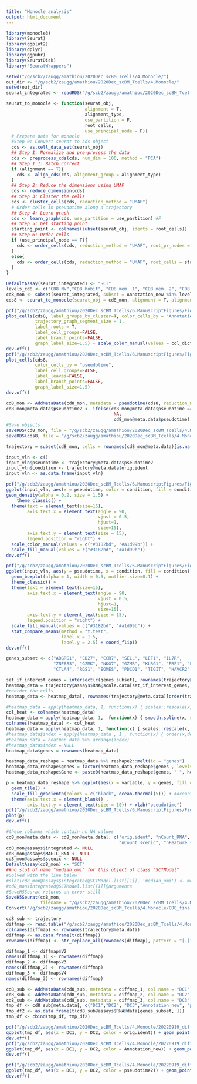 ```yaml
---
title: "Monocle analysis"
output: html_document
---
```


```r
library(monocle3)
library(Seurat)
library(ggplot2)
library(dplyr)
library(ggpubr)
library(SeuratDisk)
library("SeuratWrappers")
```

```r
setwd("/g/scb2/zaugg/amathiou/2020Dec_scBM_Tcells/4.Monocle/")
out_dir <- "/g/scb2/zaugg/amathiou/2020Dec_scBM_Tcells/4.Monocle/"
setwd(out_dir)
seurat_integrated <- readRDS("/g/scb2/zaugg/amathiou/2020Dec_scBM_Tcells/3.Downtream_demultiplexed/20220816_merged_SCT_xyexcluded_CompleteAnnot.rds")
```

```r
seurat_to_monocle <- function(seurat_obj, 
                              alignment = T, 
                              alignment_type, 
                              use_partition = F, 
                              root_cells,
                              use_principal_node = F){
  # Prepare data for monocle
  #Step 0: Convert seurat to cds object
  cds <- as.cell_data_set(seurat_obj)
  ## Step 1: Normalize and pre-process the data
  cds <- preprocess_cds(cds, num_dim = 100, method = "PCA")
  ## Step 1.1: Batch correct
  if (alignment == T){
    cds <- align_cds(cds, alignment_group = alignment_type)
  }
  ## Step 2: Reduce the dimensions using UMAP
  cds <- reduce_dimension(cds)
  ## Step 3: Cluster the cells
  cds <- cluster_cells(cds, reduction_method = "UMAP")
  # Order cells in pseudotime along a trajectory
  ## Step 4: Learn graph
  cds <- learn_graph(cds, use_partition = use_partition) #F
  ## Step 5: Get starting point
  starting_point <- colnames(subset(seurat_obj, idents = root_cells))
  ## Step 6: Order cells
  if (use_principal_node == T){
    cds <- order_cells(cds, reduction_method = "UMAP", root_pr_nodes = get_earliest_principal_node(cds, time_bin = root_cells))
  }
  else{
    cds <- order_cells(cds, reduction_method = "UMAP", root_cells = starting_point)
  }
}
```

```r
DefaultAssay(seurat_integrated) <- "SCT"
levels_cd8 <- c("CD8 NV","CD8 hobit", "CD8 mem. 1", "CD8 mem. 2", "CD8 mem. 3", "CD8 eff. 1", "CD8 eff. 2", "CD8 IFN")
cd8_mon <- subset(seurat_integrated, subset = Annotation_new %in% levels_cd8)
cds8 <- seurat_to_monocle(seurat_obj = cd8_mon, alignment = T, alignment_type = "Donors", use_partition = T, root_cells = "CD8 NV", use_principal_node = F)
```

```r
pdf("/g/scb2/zaugg/amathiou/2020Dec_scBM_Tcells/6.ManuscriptFigures/Figure2/202209_cd8_pseudotime_wpartition_umap1.pdf", width = 5.3, height = 3.5)
plot_cells(cds8, label_groups_by_cluster=T, color_cells_by = "Annotation_new", label_leaves = T, trajectory_graph_color = "black",
           trajectory_graph_segment_size = 1, 
           label_roots = T, 
           label_cell_groups=FALSE, 
           label_branch_points=FALSE,
           graph_label_size=1.5) + scale_color_manual(values = col_dict[unique(cds8@colData$Annotation_new),"color"])
dev.off()
pdf("/g/scb2/zaugg/amathiou/2020Dec_scBM_Tcells/6.ManuscriptFigures/Figure2/202209_cd8_pseudotime_wpartition_umap2.pdf", width = 5, height = 3.5)
plot_cells(cds8,
           color_cells_by = "pseudotime",
           label_cell_groups=FALSE,
           label_leaves=FALSE,
           label_branch_points=FALSE,
           graph_label_size=1.5)
dev.off()
```

```r
cd8_mon <- AddMetaData(cd8_mon, metadata = pseudotime(cds8, reduction_method = "UMAP"), col.name = "pseudotime")
cd8_mon@meta.data$pseudotime2 <- ifelse(cd8_mon@meta.data$pseudotime == Inf, 
                                         NA, 
                                         cd8_mon@meta.data$pseudotime)
#Save objects
saveRDS(cd8_mon, file = "/g/scb2/zaugg/amathiou/2020Dec_scBM_Tcells/4.Monocle/CD8_final_trajectory/202209_cd8_monocle_partition_sct.rds")
saveRDS(cds8, file = "/g/scb2/zaugg/amathiou/2020Dec_scBM_Tcells/4.Monocle/CD8_final_trajectory/202209_cd8_monocle_scobj_partition_sct.rds")
```

```r
trajectory = subset(cd8_mon, cells = rownames(cd8_mon@meta.data)[is.na(cd8_mon@meta.data$pseudotime2)], invert = T)

input_vln <- c()
input_vln$pseudotime <- trajectory@meta.data$pseudotime2
input_vln$condition <- trajectory@meta.data$orig.ident
input_vln <- as.data.frame(input_vln)

pdf("/g/scb2/zaugg/amathiou/2020Dec_scBM_Tcells/6.ManuscriptFigures/Figure2/202209_cd8_pseudotime_dens_wpartition.pdf", width = 6, height = 3.5)
ggplot(input_vln, aes(x = pseudotime, color = condition, fill = condition)) + 
geom_density(alpha = 0.2, size = 1.5) + 
    theme_classic() + 
  theme(text = element_text(size=15), 
        axis.text.x = element_text(angle = 90, 
                                   vjust = 0.5, 
                                   hjust=1, 
                                   size=15), 
        axis.text.y = element_text(size = 15), 
        legend.position = "right") + 
  scale_color_manual(values = c("#3182bd", "#a1d99b")) + 
  scale_fill_manual(values = c("#3182bd", "#a1d99b"))
dev.off()

pdf("/g/scb2/zaugg/amathiou/2020Dec_scBM_Tcells/6.ManuscriptFigures/Figure2/202209_cd8_pseudotime_box_wpartition.pdf", width = 6, height = 2.5)
ggplot(input_vln, aes(y = pseudotime, x = condition, fill = condition)) + 
  geom_boxplot(alpha = 1, width = 0.5, outlier.size=0.1) + 
  theme_classic() + 
  theme(text = element_text(size=15), 
        axis.text.x = element_text(angle = 90, 
                                   vjust = 0.5, 
                                   hjust=1, 
                                   size=15), 
        axis.text.y = element_text(size = 15), 
        legend.position = "right") + 
  scale_fill_manual(values = c("#3182bd", "#a1d99b")) + 
  stat_compare_means(method = "t.test",  
                     label.x = 1.5, 
                     label.y = 2.5) + coord_flip()
dev.off()
```

```r
genes_subset <- c("ADGRG1", "CD27", "CCR7", "SELL", "LEF1", "IL7R",
                  "ZNF683", "GZMK", "NKG7", "GZMB", "KLRG1", "PRF1", "FCGR3A", "CX3CR1", "GZMM", "CD160", "LAG3", 
                  "CTLA4", "RGS1", "EOMES", "PDCD1", "TIGIT", "HAVCR2")

set_if_interest_genes = intersect(c(genes_subset), rownames(trajectory@assays$RNA))
heatmap_data = trajectory@assays$RNA@scale.data[set_if_interest_genes,] %>% as.data.frame()
#reorder the cells
heatmap_data <- heatmap_data[, rownames(trajectory@meta.data)[order(trajectory@meta.data[, "pseudotime2"])]]

#heatmap_data = apply(heatmap_data, 1, function(x) { scales::rescale(x, to=c(0,1))}) %>% t() %>% as.data.frame()
col_heat <- colnames(heatmap_data)
heatmap_data = apply(heatmap_data, 1,  function(x) { smooth.spline(x, spar = 0.9)$y}) %>% t()%>% as.data.frame()
colnames(heatmap_data) <- col_heat
heatmap_data = apply(heatmap_data, 1, function(x) { scales::rescale(x, to=c(0,1))}) %>% t() %>% as.data.frame()
#heatmap_data$index = apply(heatmap_data , 1 , function(x) { order(x,decreasing=T)[1]})
#heatmap_data = heatmap_data %>% arrange(index)
#heatmap_data$index = NULL
heatmap_data$genes = rownames(heatmap_data)

heatmap_data_reshape = heatmap_data %>% reshape2::melt(id = "genes")
heatmap_data_reshape$genes = factor(heatmap_data_reshape$genes , levels = rev(unique(heatmap_data$genes)))
heatmap_data_reshape$Gene <- paste0(heatmap_data_reshape$genes, " ", heatmap_data_reshape$Condition)

p = heatmap_data_reshape %>% ggplot(aes(x = variable, y = genes, fill = value)) + 
  geom_tile() + 
  scale_fill_gradientn(colors = c("black", ocean.thermal(5))) + #oceanthermal, viridis from pals
  theme(axis.text.x = element_blank() , 
        axis.text.y = element_text(size = 10)) + xlab("pseudotime")
pdf("/g/scb2/zaugg/amathiou/2020Dec_scBM_Tcells/6.ManuscriptFigures/Figure2/Fig2_pseudotime_htmp_202209_ocean_Partition.pdf", height = 4, width = 5)
plot(p)
dev.off()
```

```r
#these columns which contain no NA values
cd8_mon@meta.data <- cd8_mon@meta.data[, c("orig.ident", "nCount_RNA", "nFeature_RNA", "percent.mt", "singlets", 
                                           "nCount_scenic", "nFeature_scenic", "pseudotime", "Annotation_new")] 
cd8_mon@assays$integrated <- NULL
cd8_mon@assays$MAGIC_RNA <- NULL
cd8_mon@assays$scenic <- NULL
DefaultAssay(cd8_mon) <- "SCT"
##no slot of name "median_umi" for this object of class "SCTModel"
#Solved with the line below
#slot(cd8_mon@assays$integrated@SCTModel.list[[1]], 'median_umi') <- median(cd8_mon$integrated@SCTModel.list[[1]]@cell.attributes$umi)
#cd8_mon$integrated@SCTModel.list[[1]]@arguments
#SaveH5Seurat returns an error still
SaveH5Seurat(cd8_mon, 
             filename = "/g/scb2/zaugg/amathiou/2020Dec_scBM_Tcells/4.Monocle/CD8_final_trajectory/202209_cd8_monocle_sct_cd8NV.h5Seurat", overwrite = T)
Convert("/g/scb2/zaugg/amathiou/2020Dec_scBM_Tcells/4.Monocle/CD8_final_trajectory/202209_cd8_monocle_sct_cd8NV.h5seurat", dest = "h5ad", overwrite = T)
```

```r
cd8_sub <- trajectory
diffmap <- read.table("/g/scb2/zaugg/amathiou/2020Dec_scBM_Tcells/4.Monocle/PAGA/20220919_cd8_diffmap.out", sep = ",")
colnames(diffmap) <- rownames(trajectory@meta.data)
diffmap <- as.data.frame(t(diffmap))
rownames(diffmap) <- str_replace_all(rownames(diffmap), pattern = "[.]", "-")

diffmap_1 <- diffmap$V2
names(diffmap_1) <- rownames(diffmap)
diffmap_2 <- diffmap$V3
names(diffmap_2) <- rownames(diffmap)
diffmap_3 <- diffmap$V4
names(diffmap_3) <- rownames(diffmap)

cd8_sub <- AddMetaData(cd8_sub, metadata = diffmap_1, col.name = "DC1")
cd8_sub <- AddMetaData(cd8_sub, metadata = diffmap_2, col.name = "DC2")
cd8_sub <- AddMetaData(cd8_sub, metadata = diffmap_3, col.name = "DC3")
tmp_df <- cd8_sub@meta.data[, c("DC1","DC2", "DC3","Annotation_new", "pseudotime2", "orig.ident")]
tmp_df2 <- as.data.frame(t(cd8_sub@assays$RNA@data[genes_subset, ]))
tmp_df <- cbind(tmp_df, tmp_df2)
```

```r
pdf("/g/scb2/zaugg/amathiou/2020Dec_scBM_Tcells/4.Monocle/20220919_diffmap_monoclePseudo_split.pdf", width = 4.5, height = 3)
ggplot(tmp_df, aes(x = DC1, y = DC2, color = orig.ident)) + geom_point(size = 0.4)  + theme_void() + scale_color_manual(values = c("#3182bd", "#a1d99b"))
dev.off()
pdf("/g/scb2/zaugg/amathiou/2020Dec_scBM_Tcells/4.Monocle/20220919_diffmap_Annotation.pdf", width = 5, height = 3)
ggplot(tmp_df, aes(x = DC1, y = DC2, color = Annotation_new)) + geom_point(size = 0.3) + theme_void() + scale_color_manual(values = c("#9fbdda", "#8f9eca", "#cca0cd", "#d579ba", "#d7e5f0", "#bbd0e4", "#d8c1de"))
dev.off()

pdf("/g/scb2/zaugg/amathiou/2020Dec_scBM_Tcells/4.Monocle/20220919_diffmap_monoclePseudo2.pdf", width = 7, height = 3)
ggplot(tmp_df, aes(x = DC1, y = DC2, color = pseudotime2)) + geom_point(size = 0.4)  + theme_void() +  scale_color_gradientn(colors = c(tail(ocean.thermal(20), 18))) + facet_wrap(~ orig.ident)
dev.off()
```
